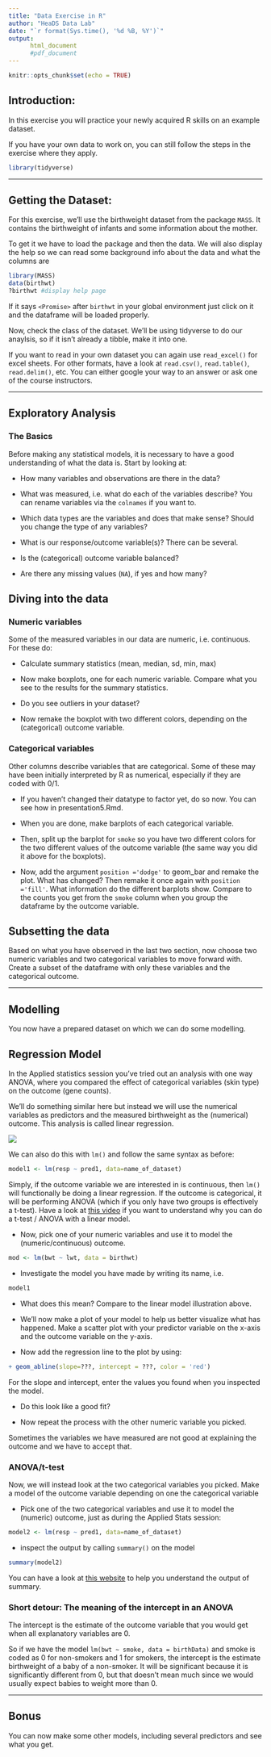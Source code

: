 ```yaml
---
title: "Data Exercise in R"
author: "HeaDS Data Lab"
date: "`r format(Sys.time(), '%d %B, %Y')`"
output: 
      html_document
      #pdf_document
---
```


```r
knitr::opts_chunk$set(echo = TRUE)
```

## Introduction:

In this exercise you will practice your newly acquired R skills on an example dataset.

If you have your own data to work on, you can still follow the steps in the exercise where they apply.


```r
library(tidyverse)
```


---

## Getting the Dataset:

For this exercise, we'll use the birthweight dataset from the package `MASS`. It contains the birthweight of infants and some information about the mother. 

To get it we have to load the package and then the data. We will also display the help so we can read some background info about the data and what the columns are

```r
library(MASS)
data(birthwt)
?birthwt #display help page
```

If it says `<Promise>` after `birthwt` in your global environment just click on it and the dataframe will be loaded properly.   

Now, check the class of the dataset. We'll be using tidyverse to do our anaylsis, so if it isn't already a tibble, make it into one.

If you want to read in your own dataset you can again use `read_excel()` for excel sheets. For other formats, have a look at `read.csv()`, `read.table()`, `read.delim()`, etc. You can either google your way to an answer or ask one of the course instructors. 

---

## Exploratory Analysis

### The Basics

Before making any statistical models, it is necessary to have a good understanding of what the data is. Start by looking at:

- How many variables and observations are there in the data? 

- What was measured, i.e. what do each of the variables describe? You can rename variables via the `colnames` if you want to.

- Which data types are the variables and does that make sense? Should you change the type of any variables?

- What is our response/outcome variable(s)? There can be several.

- Is the (categorical) outcome variable balanced?

- Are there any missing values (`NA`), if yes and how many?   

## Diving into the data

### Numeric variables

Some of the measured variables in our data are numeric, i.e. continuous. For these do:

- Calculate summary statistics (mean, median, sd, min, max)

- Now make boxplots, one for each numeric variable. Compare what you see to the results for the summary statistics.

- Do you see outliers in your dataset?

- Now remake the boxplot with two different colors, depending on the (categorical) outcome variable.


### Categorical variables

Other columns describe variables that are categorical. Some of these may have been initially interpreted by R as numerical, especially if they are coded with 0/1. 

- If you haven't changed their datatype to factor yet, do so now. You can see how in presentation5.Rmd. 

- When you are done, make barplots of each categorical variable. 

- Then, split up the barplot for `smoke` so you have two different colors for the two different values of the outcome variable (the same way you did it above for the boxplots). 

- Now, add the argument `position ='dodge'` to geom_bar and remake the plot. What has changed? Then remake it once again with `position ='fill'`. What information do the different barplots show. Compare to the counts you get from the `smoke` column when you group the dataframe by the outcome variable.  

## Subsetting the data

Based on what you have observed in the last two section, now choose two numeric variables and two categorical variables to move forward with. Create a subset of the dataframe with only these variables and the categorical outcome. 

---

## Modelling

You now have a prepared dataset on which we can do some modelling. 

## Regression Model

In the Applied statistics session you've tried out an analysis with one way ANOVA, where you compared the effect of categorical variables (skin type) on the outcome (gene counts). 

We'll do something similar here but instead we will use the numerical variables as predictors and the measured birthweight as the (numerical) outcome. This analysis is called linear regression. 

![](Figures/lin_regression.jpg)

We can also do this with `lm()` and follow the same syntax as before:


```r
model1 <- lm(resp ~ pred1, data=name_of_dataset)
```

Simply, if the outcome variable we are interested in is continuous, then `lm()` will functionally be doing a linear regression. If the outcome is categorical, it will be performing ANOVA (which if you only have two groups is effectively a t-test). Have a look at [this video](https://www.youtube.com/watch?v=NF5_btOaCig&list=PLblh5JKOoLUIzaEkCLIUxQFjPIlapw8nU&index=5) if you want to understand why you can do a t-test / ANOVA with a linear model.

* Now, pick one of your numeric variables and use it to model the (numeric/continuous) outcome. 

```r

mod <- lm(bwt ~ lwt, data = birthwt)

```

* Investigate the model you have made by writing its name, i.e.

```r
model1
```

* What does this mean? Compare to the linear model illustration above.

* We'll now make a plot of your model to help us better visualize what has happened. Make a scatter plot with your predictor variable on the x-axis and the outcome variable on the y-axis. 

* Now add the regression line to the plot by using:
```r

+ geom_abline(slope=???, intercept = ???, color = 'red')

```

For the slope and intercept, enter the values you found when you inspected the model. 

* Do this look like a good fit? 

* Now repeat the process with the other numeric variable you picked. 

Sometimes the variables we have measured are not good at explaining the outcome and we have to accept that.

### ANOVA/t-test

Now, we will instead look at the two categorical variables you picked. Make a model of the outcome variable depending on one the categorical variable

* Pick one of the two categorical variables and use it to model the (numeric) outcome, just as during the Applied Stats session:

```r
model2 <- lm(resp ~ pred1, data=name_of_dataset)
```

* inspect the output by calling `summary()` on the model


```r
summary(model2)
```

You can have a look at [this website](https://www.learnbymarketing.com/tutorials/explaining-the-lm-summary-in-r/) to help you understand the output of summary. 


### Short detour: The meaning of the intercept in an ANOVA

The intercept is the estimate of the outcome variable that you would get when all explanatory variables are 0. 

So if we have the model `lm(bwt ~ smoke, data = birthData)` and smoke is coded as 0 for non-smokers and 1 for smokers, the intercept is the estimate birthweight of a baby of a non-smoker. It will be significant because it is significantly different from 0, but that doesn't mean much since we would usually expect babies to weight more than 0. 


---

## Bonus

You can now make some other models, including several predictors and see what you get. 

